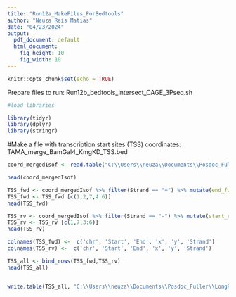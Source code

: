 ---
title: "Run12a_MakeFiles_ForBedtools"
author: "Neuza Reis Matias"
date: "04/23/2024"
output:
  pdf_document: default
  html_document:
    fig_height: 10
    fig_width: 10
---

```{r setup, include=FALSE}
knitr::opts_chunk$set(echo = TRUE)
```


Prepare files to run:
Run12b_bedtools_intersect_CAGE_3Pseq.sh


```{r}

#load libraries

library(tidyr)
library(dplyr)
library(stringr)

```



#Make a file with transcription start sites (TSS) coordinates: TAMA_merge_BamGal4_KmgKD_TSS.bed


```{r}

coord_mergedIsof <- read.table("C:\\Users\\neuza\\Documents\\Posdoc_Fuller\\LongReads_RNAseq\\PacBio\\analysis_scripts\\KmgProject_20240409\\Merge_KmgKD\\SQANTI3_filtered\\tappAS\\tappAS_outputs\\Promoter_quantif\\Results_analysis\\Drosophila_melanogaster.BDGP6.32.109_transcriptCoordinates.bed", sep = "\t", header = TRUE, stringsAsFactors = FALSE)

head(coord_mergedIsof)


```


```{r}

TSS_fwd <- coord_mergedIsof %>% filter(Strand == "+") %>% mutate(end_fwd = Start + 1) 
TSS_fwd <- TSS_fwd [c(1,2,7,4:6)]
head(TSS_fwd)

TSS_rv <- coord_mergedIsof %>% filter(Strand == "-") %>% mutate(start_rv = End - 1) 
TSS_rv <- TSS_rv [c(1,7,3:6)]
head(TSS_rv)

colnames(TSS_fwd) <-  c('chr', 'Start', 'End', 'x', 'y', 'Strand')
colnames(TSS_rv) <-  c('chr', 'Start', 'End', 'x', 'y', 'Strand')

TSS_all <- bind_rows(TSS_fwd,TSS_rv)
head(TSS_all)


write.table(TSS_all, "C:\\Users\\neuza\\Documents\\Posdoc_Fuller\\LongReads_RNAseq\\PacBio\\analysis_scripts\\KmgProject_20240409\\Merge_KmgKD\\SQANTI3_filtered\\tappAS\\tappAS_outputs\\Promoter_quantif\\Results_analysis\\Drosophila_melanogaster.BDGP6.32.109_TSScoordinates.bed", sep="\t", row.names = FALSE, col.names = FALSE, quote=FALSE)

```







